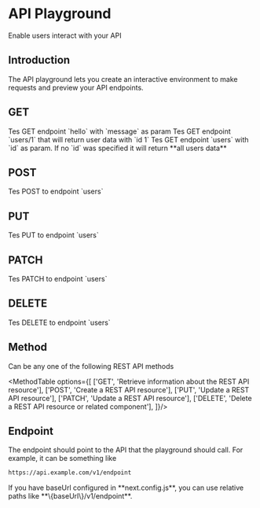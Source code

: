 
#  API Playground 

Enable users interact with your API

## Introduction

The API playground lets you create an interactive environment to make requests and preview your API endpoints.

## GET

<ApiPlayground method="GET" endpoint="hello" param={true} paramName="message">
	Tes GET endpoint `hello` with `message` as param
</ApiPlayground>

<ApiPlayground method="GET" endpoint="users/1">
	Tes GET endpoint `users/1` that will return user data with `id 1`
</ApiPlayground>

<ApiPlayground method="GET" endpoint="users" param={true} paramName="id">
	Tes GET endpoint `users` with `id` as param. If no `id` was specified it will return **all users data**
</ApiPlayground>

## POST

<ApiPlayground method="POST" endpoint="users">
	Tes POST to endpoint `users`
</ApiPlayground>

## PUT

<ApiPlayground method="PUT" endpoint="users">
	Tes PUT to endpoint `users`
</ApiPlayground>

## PATCH

<ApiPlayground method="PATCH" endpoint="users">
	Tes PATCH to endpoint `users`
</ApiPlayground>

## DELETE

<ApiPlayground method="DELETE" endpoint="users/1">
	Tes DELETE to endpoint `users`
</ApiPlayground>

## Method

Can be any one of the following REST API methods

<MethodTable options={[
  ['GET', 'Retrieve information about the REST API resource'],
  ['POST', 'Create a REST API resource'],
  ['PUT', 'Update a REST API resource'],
  ['PATCH', 'Update a REST API resource'],
  ['DELETE', 'Delete a REST API resource or related component'],
]}/>

## Endpoint
The endpoint should point to the API that the playground should call. For example, it can be something like

```markdown
https://api.example.com/v1/endpoint
```

<Alert variant="success">
If you have baseUrl configured in **next.config.js**, you can use relative paths like **\{baseUrl\}/v1/endpoint**.
</Alert>